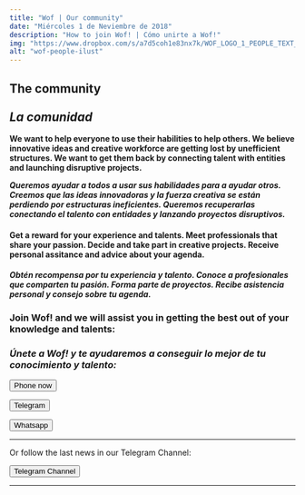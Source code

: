 ```yaml
---
title: "Wof | Our community"
date: "Miércoles 1 de Neviembre de 2018"
description: "How to join Wof! | Cómo unirte a Wof!"
img: "https://www.dropbox.com/s/a7d5coh1e83nx7k/WOF_LOGO_1_PEOPLE_TEXT_small.jpg?raw=1"
alt: "wof-people-ilust"
---
```



<h2>The community<br></br><i>La comunidad</i></h2>

<p><strong>We want to help everyone to use their habilities to help others. We believe innovative ideas and creative workforce are getting lost by unefficient structures. We want to get them back by connecting talent with entities and launching disruptive projects.</strong></p>
<p><strong><i>Queremos ayudar a todos a usar sus habilidades para a ayudar otros. Creemos que las ideas innovadoras y la fuerza creativa se están perdiendo por estructuras ineficientes. Queremos recuperarlas conectando el talento con entidades y lanzando proyectos disruptivos.</i></strong></p>

<h4>Get a reward for your experience and talents. Meet professionals that share your passion. Decide and take part in creative projects. Receive personal assitance and advice about your agenda.</h4>
<h4><i>Obtén recompensa por tu experiencia y talento. Conoce a profesionales que comparten tu pasión. Forma parte de proyectos. Recibe asistencia personal y consejo sobre tu agenda.</i></h4>

<h3>Join Wof! and we will assist you in getting the best out of your knowledge and talents:</h3>
<h3><i>Únete a Wof! y te ayudaremos a conseguir lo mejor de tu conocimiento y talento:</i></h3>
<form className="action" action="tel:34680936011">
      <button>Phone now</button>
</form>

<form className="action" action="https://t.me/info_wof" target="_blank">
      <button href="">Telegram</button>
</form>

<form className="action" action="https://wa.me/34680936011" target="_blank">
      <button href="">Whatsapp</button>
</form>


<hr></hr>

<p>Or follow the last news in our Telegram Channel:</p>

<form className="action" action="https://t.me/+-2Lm3l9PlbAxMjU0" target="_blank">
      <button href="">Telegram Channel</button>
</form>

<hr></hr>

<h4>
<address href="#" class="cryptedmail"
   data-name="mail"
   data-domain="watchoutfreedom"
   data-tld="com"
   onclick="window.location.href = 'mailto:' + this.dataset.name + '@' + this.dataset.domain + '.' + this.dataset.tld; return false;">
</address>
</h4>
